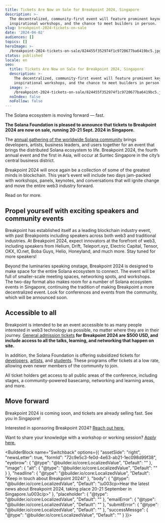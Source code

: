 ```yaml
---
title: Tickets Are Now on Sale for Breakpoint 2024, Singapore
description: >-
  The decentralized, community-first event will feature prominent keynotes,
  inspirational workshops, and the chance to meet builders in person.
slug: breakpoint-2024-tickets-on-sale
date: '2024-04-02'
audiences: []
topics: []
heroImage: >-
  /breakpoint-2024-tickets-on-sale/824455f352974f1c9720677ba6419bc5.jpg
status: published
locale: en
seo:
  title: Tickets Are Now on Sale for Breakpoint 2024, Singapore
  description: >-
    The decentralized, community-first event will feature prominent keynotes,
    inspirational workshops, and the chance to meet builders in person.
  image: >-
    /breakpoint-2024-tickets-on-sale/824455f352974f1c9720677ba6419bc5.jpg
  noIndex: false
  noFollow: false
---
```


The Solana ecosystem is moving forward — fast.

**The Solana Foundation is pleased to announce that tickets to Breakpoint 2024 are now on sale, running 20-21 Sept. 2024 in Singapore.**

The [annual gathering of the worldwide Solana community](https://solana.com/breakpoint) brings developers, artists, business leaders, and users together for an event that brings the distributed Solana ecosystem to life. Breakpoint 2024, the fourth annual event and the first in Asia, will occur at Suntec Singapore in the city’s central business district.

Breakpoint 2024 will once again be a collection of some of the greatest minds in blockchain. This year’s event will include two days jam-packed with workshops, panels, keynotes, and conversations that will ignite change and move the entire web3 industry forward. 

Read on for more.

## Propel yourself with exciting speakers and community events

Breakpoint has established itself as a leading blockchain industry event, with past Breakpoints including speakers across both web3 and traditional industries. At Breakpoint 2024, expect innovators at the forefront of web3, including speakers from Helium, Drift, Teleport.xyz, Electric Capital, Tensor, OKX, IO.net, Boba Guys, Helio, Honeyland, and much more. Stay tuned for more speakers!

Beyond the luminaries speaking onstage, Breakpoint 2024 is designed to make space for the entire Solana ecosystem to connect. The event will be full of smaller-scale meeting spaces, networking spots, and workshops. The two-day format also makes room for a number of Solana ecosystem events in Singapore, continuing the tradition of making Breakpoint a more decentralized event. Look for conferences and events from the community, which will be announced soon.

## Accessible to all

Breakpoint is intended to be an event accessible to as many people interested in web3 technology as possible, no matter where they are in their journey. [General admission tickets](https://solana.com/breakpoint/tickets) **for Breakpoint 2024 are $500 USD, and include access to all the talks, learning, and networking that happen on site.**

In addition, the Solana Foundation is offering subsidized tickets for [developers](https://solanafoundation.typeform.com/developerticket), [artists](https://solanafoundation.typeform.com/artist-ticket), and [students](https://solanafoundation.typeform.com/student-ticket). These programs offer tickets at a low rate, allowing even newer members of the community to join.

All ticket holders get access to all public areas of the conference, including stages, a community-powered basecamp, networking and learning areas, and more.

## Move forward

Breakpoint 2024 is coming soon, and tickets are already selling fast. See you in Singapore!

Interested in sponsoring Breakpoint 2024? [Reach out here.](https://solanafoundation.typeform.com/2024sponsorship)

Want to share your knowledge with a workshop or working session? [Apply here.](https://solanafoundation.typeform.com/developerstage)

<BuilderBlock name="Switchback" options={{
  "assetSide": "right",
  "newsLetter": true,
  "formId": "72c9e5c3-fe0d-4e63-ab21-1ec098d99f38",
  "eyebrow": {
    "@type": "@builder.io/core:LocalizedValue",
    "Default": ""
  },
  "image": {
    "alt": {
      "@type": "@builder.io/core:LocalizedValue",
      "Default": ""
    }
  },
  "headline": {
    "@type": "@builder.io/core:LocalizedValue",
    "Default": "Keep in touch about Breakpoint 2024!"
  },
  "body": {
    "@type": "@builder.io/core:LocalizedValue",
    "Default": "\u003cp>Hear the latest news about Breakpoint 2024, taking place 20-21 September in Singapore.\u003c/p>"
  },
  "placeholder": {
    "@type": "@builder.io/core:LocalizedValue",
    "Default": ""
  },
  "emailError": {
    "@type": "@builder.io/core:LocalizedValue",
    "Default": ""
  },
  "submitError": {
    "@type": "@builder.io/core:LocalizedValue",
    "Default": ""
  },
  "successMessge": {
    "@type": "@builder.io/core:LocalizedValue",
    "Default": ""
  }
}}>

</BuilderBlock>
